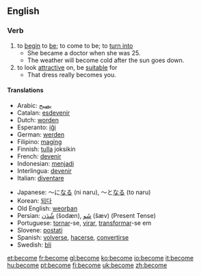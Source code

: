 ==English==

{{rank|body|point|letter|347|become|became|second|United}}

=== Verb ===
{{irregverb|'''become'''
*IPA: /bə'kʌm/
|[[becomes]]
*/bəˈkʌmz/
|[[became]]
*/bəˈkeɪm/
|become
*/bə'kʌm/
|[[becoming]]
*/bəˈkʌmɪŋ/}}

# to [[begin]] to [[be]]; to come to be; to [[turn into]]
#* She became a doctor when she was 25.
#* The weather will become cold after the sun goes down.
# to look [[attractive]] on, be [[suitable]] for
#* That dress really becomes you.

==== Translations ====
{{top}}
*Arabic: [[يصبح]]
*Catalan: [[esdevenir]]
*Dutch: [[worden]]
*Esperanto: [[iĝi]]
*German: [[werden]]
*Filipino: [[magíng]]
*Finnish: [[tulla]] joksikin
*French: [[devenir]]
*Indonesian: [[jadi|menjadi]]
*Interlingua: [[devenir]]
*Italian: [[diventare]]
{{mid}}
*Japanese: ～に[[なる]] (ni naru), ～と[[なる]] (to naru)
*Korean: [[되다]]
*Old English: [[weorþan]]
*Persian: [[شُدَن]] (šodæn), [[شَو]] (šæv) (Present Tense)
*Portuguese: [[tornar]]-se, [[virar]], [[transformar]]-se em
*Slovene: [[postati]]
*Spanish: [[volverse]], [[hacerse]], [[convertirse]]
*Swedish: [[bli]]
{{bottom}}

[[et:become]]
[[fr:become]]
[[gl:become]]
[[ko:become]]
[[io:become]]
[[it:become]]
[[hu:become]]
[[pt:become]]
[[fi:become]]
[[uk:become]]
[[zh:become]]